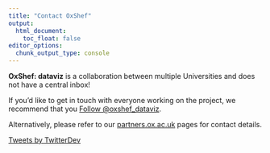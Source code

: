 ```yaml
---
title: "Contact OxShef"
output:
  html_document:
    toc_float: false
editor_options: 
  chunk_output_type: console
---
```


<div class="row align-items-center">

<div class="col-md-6">

**OxShef: dataviz** is a collaboration between multiple Universities and does not have a central inbox! 

If you'd like to get in touch with everyone working on the project, we recommend that you <a class="twitter-follow-button"
  href="https://twitter.com/oxshef_dataviz"
  data-show-count="false">
Follow @oxshef_dataviz</a>.

Alternatively, please refer to our <a href='https://partners.oxshef.io' target='_blank'>partners.ox.ac.uk</a> pages for contact details.

</div>

<div class="col-md-6">


<a class="twitter-timeline" data-height="500" href="https://twitter.com/oxshef_dataviz?ref_src=twsrc%5Etfw">Tweets by TwitterDev</a> <script async src="https://platform.twitter.com/widgets.js" charset="utf-8"></script>

</div>

</div>